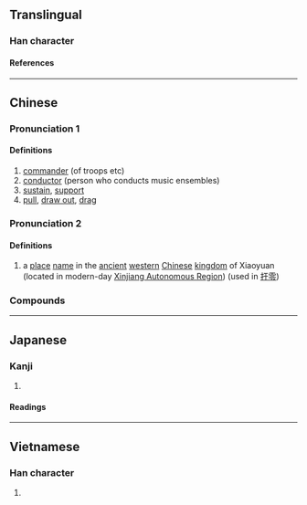 {{character info/new}}
==Translingual==

===Han character===
{{Han char|rn=64|rad=手|as=03|sn=6|four=51040|canj=QMD|ids=⿰扌于}}

====References====
{{Han ref|kx=0417.240|dkj=11799|dj=0764.160|hdz=31829.010|uh=625C}}

----

==Chinese==
{{zh-forms}}

===Pronunciation 1===
{{zh-pron
|m=yū
|c=jyu1
|mc=y
|oc=y
|ma=
|cat=n,v
}}

====Definitions====
{{zh-hanzi}}

# [[commander]] (of troops etc)
# [[conductor]] (person who conducts music ensembles)
# [[sustain]], [[support]]
# [[pull]], [[draw out]], [[drag]]

===Pronunciation 2===
{{zh-pron
|m=wū
|c=
|ma=
|cat=pn
}}

====Definitions====
{{zh-hanzi}}

# a [[place]] [[name]] in the [[ancient]] [[western]] [[Chinese]] [[kingdom]] of Xiaoyuan (located in modern-day [[Xinjiang|Xinjiang Autonomous Region]]) (used in [[扜零]])

===Compounds===
{{zh-der|扜彌:Yūmí}}

----

==Japanese==

===Kanji===
{{ja-kanji|grade=|rs=手03}}

# {{rfdef|ja|sort=手03}}

====Readings====
{{ja-readings
|on=う, く
|kun=さしまねく
}}

----

==Vietnamese==

===Han character===
{{vi-readings|rs=手03|reading=vo}}

# {{rfdef|vi|sort=手03}}